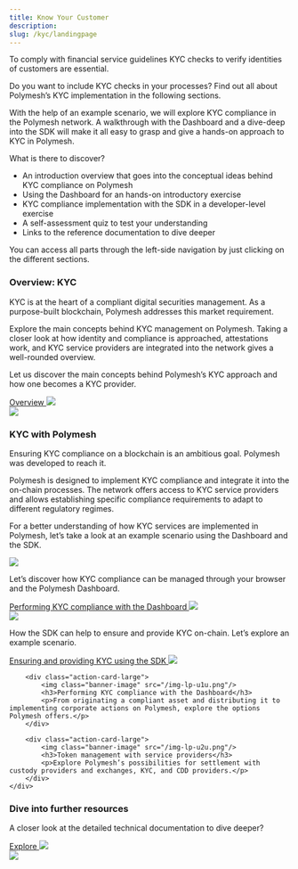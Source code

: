 ```yaml
---
title: Know Your Customer
description:
slug: /kyc/landingpage
---
```


To comply with financial service guidelines KYC checks to verify identities of customers are essential.

Do you want to include KYC checks in your processes? Find out all about Polymesh’s KYC implementation in the following sections.

With the help of an example scenario, we will explore KYC compliance in the Polymesh network. A walkthrough with the Dashboard and a dive-deep into the SDK will make it all easy to grasp and give a hands-on approach to KYC in Polymesh.

What is there to discover?
* An introduction overview that goes into the conceptual ideas behind KYC compliance on Polymesh
* Using the Dashboard for an hands-on introductory exercise
* KYC compliance implementation with the SDK in a developer-level exercise 
* A self-assessment quiz to test your understanding
* Links to the reference documentation to dive deeper

You can access all parts through the left-side navigation by just clicking on the different sections.

<div class="box-overview-card">
	<div class="content-left">
		<h3>Overview: KYC</h3>
		<p>KYC is at the heart of a compliant digital securities management. As a purpose-built blockchain, Polymesh addresses this market requirement.</p>
		<p>Explore the main concepts behind KYC management on Polymesh. Taking a closer look at how identity and compliance is approached, attestations work, and KYC service providers are integrated into the network gives a well-rounded overview.</p>
		<p>Let us discover the main concepts behind Polymesh’s KYC approach and how one becomes a KYC provider.</p>
		<a class="action-link" href="#">
			Overview
			<img src="/icon-arrow-right.svg"/>
		</a>
	</div>
	<div class="image-right">
		<img src="/illu-p-screen.svg"/>
	</div>
</div>
<h3>KYC with Polymesh</h3>
Ensuring KYC compliance on a blockchain is an ambitious goal. Polymesh was developed to reach it.

Polymesh is designed to implement KYC compliance and integrate it into the on-chain processes. The network offers access to KYC service providers and allows establishing specific compliance requirements to adapt to different regulatory regimes.

For a better understanding of how KYC services are implemented in Polymesh, let’s take a look at an example scenario using the Dashboard and the SDK.

<div class="box-action-cards">
	<div class="content-wrapper">
		<div class="action-card">
			<img class="action-icon" src="/icon-business.svg"/>
			<p>Let’s discover how KYC compliance can be managed through your browser and the Polymesh Dashboard.</p>
			<a class="action-link" href="#">
				Performing KYC compliance with the Dashboard
				<img src="/icon-arrow-right.svg"/>
			</a>
		</div>
		<div class="action-card">
			<img class="action-icon" src="/icon-developer.svg"/>
			<p>How the SDK can help to ensure and provide KYC on-chain. Let’s explore an example scenario.</p>
			<a class="action-link" href="#">
				Ensuring and providing KYC using the SDK
				<img src="/icon-arrow-right.svg"/>
			</a>
		</div>
	</div>
</div>

<div class="box-action-cards">
	<div class="content-wrapper">
		
		<div class="action-card-large">
			<img class="banner-image" src="/img-lp-u1u.png"/>
			<h3>Performing KYC compliance with the Dashboard</h3>
			<p>From originating a compliant asset and distributing it to implementing corporate actions on Polymesh, explore the options Polymesh offers.</p>
		</div>
		
		<div class="action-card-large">
			<img class="banner-image" src="/img-lp-u2u.png"/>
			<h3>Token management with service providers</h3>
			<p>Explore Polymesh’s possibilities for settlement with custody providers and exchanges, KYC, and CDD providers.</p>
		</div>
	</div>
</div>


<div class="box-overview-card">
	<div class="content-left">
		<h3>Dive into further resources</h3>
		<p>A closer look at the detailed technical documentation to dive deeper?</p>
		<a class="action-link" href="#">
			Explore
			<img src="/icon-arrow-right.svg"/>
		</a>
	</div>
	<div class="image-right">
		<img src="/illu-p-code.svg"/>
	</div>
</div>